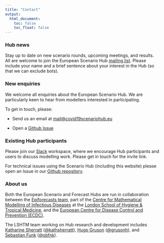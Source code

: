 ```yaml
---
title: "Contact"
output:
  html_document:
    toc: false
    toc_float: false
---
```


### Hub news

Stay up to date on new scenario rounds, upcoming meetings, and results. All are welcome to join the European Scenario Hub [mailing list](https://groups.google.com/u/0/g/euro-covid19-scenario-hub). Please include your name and a brief sentence about your interest in the Hub (so that we can exclude bots). 

### New enquiries

We welcome all enquiries about the European Scenario Hub. We are particularly keen to hear from modellers interested in participating. 

To get in touch, please:

- Send us an email at [mail@covid19scenariohub.eu](mailto:mail@covid19scenariohub.eu)

- Open a [Github Issue](https://github.com/covid19-forecast-hub-europe/covid19-scenario-hub-europe/issues/new)

### Existing Hub participants

Please join our [Slack](https://slack.com/) workspace, where we encourage Hub participants and users to discuss modelling work. Please get in touch for the invite link.

For technical issues using the Scenario Hub (including this website) please open an Issue in our [Github repository](https://github.com/covid19-forecast-hub-europe/covid19-scenario-hub-europe/issues/new).

### About us

Both the European Scenario and Forecast Hubs are run in collaboration between the [Epiforecasts team](https://epiforecasts.io/), part of the [Centre for Mathematical Modelling of Infectious Diseases](https://cmmid.github.io/topics/covid19) at the [London School of Hygiene & Tropical Medicine](https://www.lshtm.ac.uk), and the [European Centre for Disease Control and Prevention (ECDC)](https://ecdc.europa.eu). 

The LSHTM team working on Hub research and development includes [Katharine Sherratt](https://epiforecasts.io/people.html#katharine-sherratt) ([\@kathsherratt](https://twitter.com/kathsherrratt)), [Hugo Gruson](https://epiforecasts.io/people.html#hugo-gruson) ([\@grusonh](https://twitter.com/grusonh)), and [Sebastian Funk](https://epiforecasts.io/people.html#sebastian-funk) ([\@sbfnk](https://twitter.com/sbfnk)).
